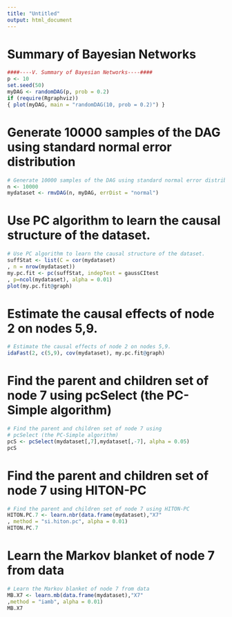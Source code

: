 ```yaml
---
title: "Untitled"
output: html_document
---
```


#  Summary of Bayesian Networks

```r
####----V. Summary of Bayesian Networks----####
p <- 10
set.seed(50)
myDAG <- randomDAG(p, prob = 0.2)
if (require(Rgraphviz))
{ plot(myDAG, main = "randomDAG(10, prob = 0.2)") }


```
# Generate 10000 samples of the DAG using standard normal error distribution

```r
# Generate 10000 samples of the DAG using standard normal error distribution
n <- 10000
mydataset <- rmvDAG(n, myDAG, errDist = "normal")


```
# Use PC algorithm to learn the causal structure of the dataset.
```r

# Use PC algorithm to learn the causal structure of the dataset.
suffStat <- list(C = cor(mydataset)
, n = nrow(mydataset))
my.pc.fit <- pc(suffStat, indepTest = gaussCItest
, p=ncol(mydataset), alpha = 0.01)
plot(my.pc.fit@graph)

```
# Estimate the causal effects of node 2 on nodes 5,9.
```r

# Estimate the causal effects of node 2 on nodes 5,9.
idaFast(2, c(5,9), cov(mydataset), my.pc.fit@graph)

```
# Find the parent and children set of node 7 using pcSelect (the PC-Simple algorithm)
```r

# Find the parent and children set of node 7 using
# pcSelect (the PC-Simple algorithm)
pcS <- pcSelect(mydataset[,7],mydataset[,-7], alpha = 0.05)
pcS


```
# Find the parent and children set of node 7 using HITON-PC

```r
# Find the parent and children set of node 7 using HITON-PC
HITON.PC.7 <- learn.nbr(data.frame(mydataset),"X7"
, method = "si.hiton.pc", alpha = 0.01)
HITON.PC.7


```
# Learn the Markov blanket of node 7 from data

```r

# Learn the Markov blanket of node 7 from data
MB.X7 <- learn.mb(data.frame(mydataset),"X7"
,method = "iamb", alpha = 0.01)
MB.X7

```
